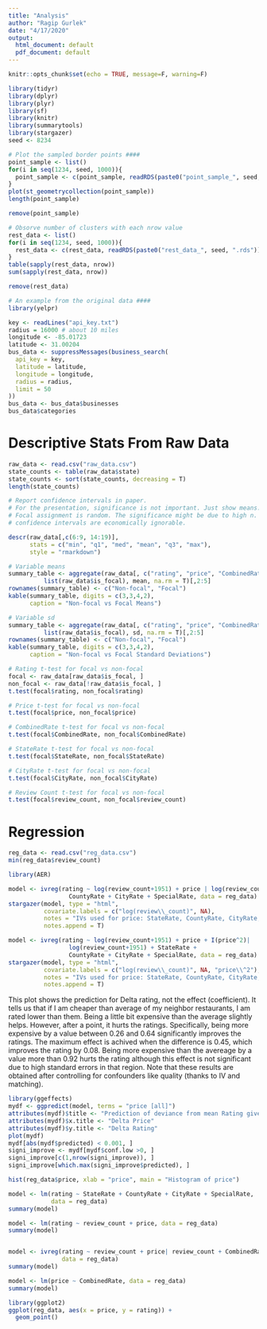 ```yaml
---
title: "Analysis"
author: "Ragip Gurlek"
date: "4/17/2020"
output:
  html_document: default
  pdf_document: default
---
```


```r
knitr::opts_chunk$set(echo = TRUE, message=F, warning=F)
```

```r
library(tidyr)
library(dplyr)
library(plyr)
library(sf)
library(knitr)
library(summarytools)
library(stargazer)
seed <- 8234
```


```r
# Plot the sampled border points ####
point_sample <- list()
for(i in seq(1234, seed, 1000)){
  point_sample <- c(point_sample, readRDS(paste0("point_sample_", seed, ".rds")))
}
plot(st_geometrycollection(point_sample))
length(point_sample)

remove(point_sample)
```

```r
# Obsorve number of clusters with each nrow value
rest_data <- list()
for(i in seq(1234, seed, 1000)){
  rest_data <- c(rest_data, readRDS(paste0("rest_data_", seed, ".rds")))
}
table(sapply(rest_data, nrow))
sum(sapply(rest_data, nrow))

remove(rest_data)
```

```r
# An example from the original data ####
library(yelpr)

key <- readLines("api_key.txt")
radius = 16000 # about 10 miles
longitude <- -85.01723
latitude <- 31.00204
bus_data <- suppressMessages(business_search(
  api_key = key,
  latitude = latitude,
  longitude = longitude,
  radius = radius,
  limit = 50 
))
bus_data <- bus_data$businesses
bus_data$categories
```

# Descriptive Stats From Raw Data

```r
raw_data <- read.csv("raw_data.csv")
state_counts <- table(raw_data$state)
state_counts <- sort(state_counts, decreasing = T)
length(state_counts)
```
```r
# Report confidence intervals in paper.
# For the presentation, significance is not important. Just show means. The 
# Focal assignment is random. The significance might be due to high n. The 
# confidence intervals are economically ignorable.
```

```r
descr(raw_data[,c(6:9, 14:19)],
      stats = c("min", "q1", "med", "mean", "q3", "max"),
      style = "rmarkdown")
```


```r
# Variable means
summary_table <- aggregate(raw_data[, c("rating", "price", "CombinedRate", "review_count")],
          list(raw_data$is_focal), mean, na.rm = T)[,2:5]
rownames(summary_table) <- c("Non-focal", "Focal")
kable(summary_table, digits = c(3,3,4,2),
      caption = "Non-focal vs Focal Means")
```

```r
# Variable sd
summary_table <- aggregate(raw_data[, c("rating", "price", "CombinedRate", "review_count")],
          list(raw_data$is_focal), sd, na.rm = T)[,2:5]
rownames(summary_table) <- c("Non-focal", "Focal")
kable(summary_table, digits = c(3,3,4,2),
      caption = "Non-focal vs Focal Standard Deviations")
```

```r
# Rating t-test for focal vs non-focal
focal <- raw_data[raw_data$is_focal, ]
non_focal <- raw_data[!raw_data$is_focal, ]
t.test(focal$rating, non_focal$rating)
```

```r
# Price t-test for focal vs non-focal
t.test(focal$price, non_focal$price)
```

```r
# CombinedRate t-test for focal vs non-focal
t.test(focal$CombinedRate, non_focal$CombinedRate)
```

```r
# StateRate t-test for focal vs non-focal
t.test(focal$StateRate, non_focal$StateRate)
```

```r
# CityRate t-test for focal vs non-focal
t.test(focal$CityRate, non_focal$CityRate)
```

```r
# Review Count t-test for focal vs non-focal
t.test(focal$review_count, non_focal$review_count)
```

# Regression

```r
reg_data <- read.csv("reg_data.csv")
min(reg_data$review_count)
```


```r
library(AER)

model <- ivreg(rating ~ log(review_count+1951) + price | log(review_count+1951) + StateRate +
                 CountyRate + CityRate + SpecialRate, data = reg_data)
stargazer(model, type = "html",
          covariate.labels = c("log(review\\_count)", NA),
          notes = "IVs used for price: StateRate, CountyRate, CityRate, SpecialRate",
          notes.append = T)
```

```r
model <- ivreg(rating ~ log(review_count+1951) + price + I(price^2)|
                 log(review_count+1951) + StateRate +
                 CountyRate + CityRate + SpecialRate, data = reg_data)
stargazer(model, type = "html",
          covariate.labels = c("log(review\\_count)", NA, "price\\^2"),
          notes = "IVs used for price: StateRate, CountyRate, CityRate, SpecialRate",
          notes.append = T)
```

This plot shows the prediction for Delta rating, not the effect (coefficient).
It tells us that if I am cheaper than average of my neighbor restaurants,
I am rated lower than them. Being a little bit expensive than the average slightly helps.
However, after a point, it hurts the ratings. Specifically, being more expensive
by a value between 0.26 and 0.64 significantly improves the ratings. The maximum effect
is achived when the difference is 0.45, which improves the rating by 0.08.
Being more expensive than the avereage by a value more than 0.92 hurts the rating
although this effect is not significant due to high standard errors in that
region.
Note that these results are obtained after controlling for confounders like quality
(thanks to IV and matching).

```r
library(ggeffects)
mydf <- ggpredict(model, terms = "price [all]")
attributes(mydf)$title <- "Prediction of deviance from mean Rating given deviance from mean Price"
attributes(mydf)$x.title <- "Delta Price"
attributes(mydf)$y.title <- "Delta Rating"
plot(mydf)
mydf[abs(mydf$predicted) < 0.001, ]
signi_improve <- mydf[mydf$conf.low >0, ]
signi_improve[c(1,nrow(signi_improve)), ]
signi_improve[which.max(signi_improve$predicted), ]
```

```r
hist(reg_data$price, xlab = "price", main = "Histogram of price")
```



```r
model <- lm(rating ~ StateRate + CountyRate + CityRate + SpecialRate,
            data = reg_data)
summary(model)

model <- lm(rating ~ review_count + price, data = reg_data)
summary(model)


model <- ivreg(rating ~ review_count + price| review_count + CombinedRate,
               data = reg_data)
summary(model)

model <- lm(price ~ CombinedRate, data = reg_data)
summary(model)

library(ggplot2)
ggplot(reg_data, aes(x = price, y = rating)) +
  geom_point()

```











